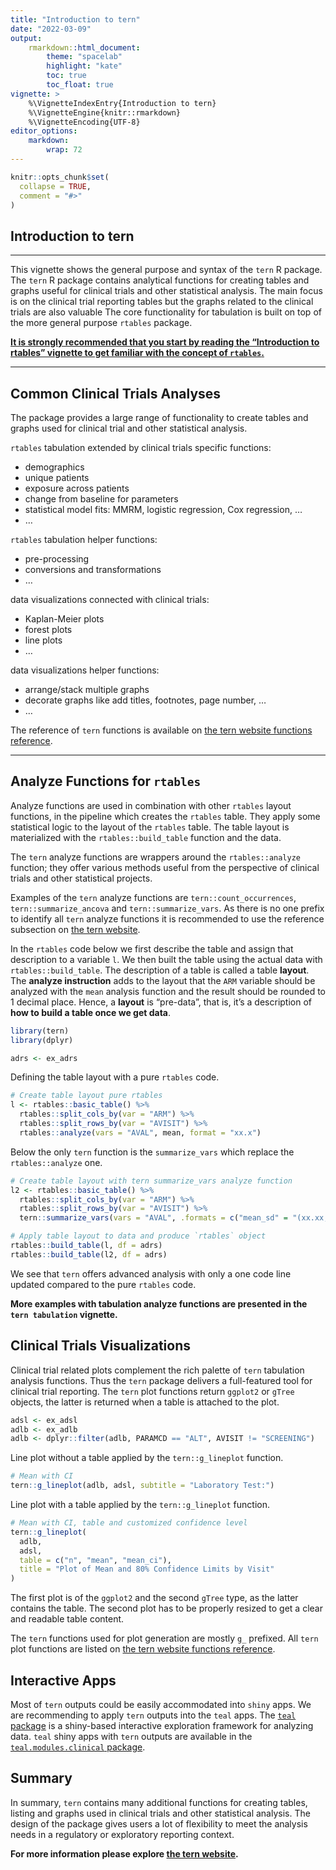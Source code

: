 ```yaml
---
title: "Introduction to tern"
date: "2022-03-09"
output:
    rmarkdown::html_document:
        theme: "spacelab"
        highlight: "kate"
        toc: true
        toc_float: true
vignette: >
    %\VignetteIndexEntry{Introduction to tern}
    %\VignetteEngine{knitr::rmarkdown}
    %\VignetteEncoding{UTF-8}
editor_options:
    markdown: 
        wrap: 72
---
```


```r
knitr::opts_chunk$set(
  collapse = TRUE,
  comment = "#>"
)
```

## Introduction to tern

---------

This vignette shows the general purpose and syntax of the `tern` R package.  
The `tern` R package contains analytical functions for creating tables and graphs useful for clinical trials and other statistical analysis. 
The main focus is on the clinical trial reporting tables but the graphs related to the clinical trials are also valuable
The core functionality for tabulation is built on top of the more general purpose `rtables` package. 

[**It is strongly recommended that you start by reading the "Introduction to rtables" vignette to get familiar with the concept of `rtables`.**](https://roche.github.io/rtables/articles/introduction.html)

---------

## Common Clinical Trials Analyses

The package provides a large range of functionality to create tables and graphs used for clinical trial and other statistical analysis.

`rtables` tabulation extended by clinical trials specific functions:

- demographics
- unique patients
- exposure across patients
- change from baseline for parameters
- statistical model fits: MMRM, logistic regression, Cox regression, ...
- ...

`rtables` tabulation helper functions:

- pre-processing
- conversions and transformations
- ...

data visualizations connected with clinical trials:

- Kaplan-Meier plots
- forest plots
- line plots
- ...

data visualizations helper functions:

- arrange/stack multiple graphs
- decorate graphs like add titles, footnotes, page number, ...
- ...


The reference of `tern` functions is available on [the tern website functions reference](https://insightsengineering.github.io/tern/reference/index.html).

---------

## Analyze Functions for `rtables`

Analyze functions are used in combination with other `rtables` layout functions, in the pipeline which creates the `rtables` table.
They apply some statistical logic to the layout of the `rtables` table.
The table layout is materialized with the `rtables::build_table` function and the data.

The `tern` analyze functions are wrappers around the `rtables::analyze` function; they offer various methods useful from the perspective of clinical trials and other statistical projects.

Examples of the `tern` analyze functions are `tern::count_occurrences`, `tern::summarize_ancova` and `tern::summarize_vars`. 
As there is no one prefix to identify all `tern` analyze functions it is recommended to use the reference subsection on [the tern website](https://insightsengineering.github.io/tern/reference/index.html).

In the `rtables` code below we first describe the table and assign that description to a variable `l`. We then built the table using the actual data with `rtables::build_table`. The description of a table is called a table **layout**. The **analyze instruction** adds to the layout that the `ARM` variable should be analyzed with the `mean` analysis function and the result should be rounded to 1 decimal place.
Hence, a **layout** is “pre-data”, that is, it’s a description of **how to build a table once we get data**.

```r
library(tern)
library(dplyr)

adrs <- ex_adrs
```

Defining the table layout with a pure `rtables` code.

```r
# Create table layout pure rtables
l <- rtables::basic_table() %>%
  rtables::split_cols_by(var = "ARM") %>%
  rtables::split_rows_by(var = "AVISIT") %>%
  rtables::analyze(vars = "AVAL", mean, format = "xx.x")
```

Below the only `tern` function is the `summarize_vars` which replace the `rtables::analyze` one.

```r
# Create table layout with tern summarize_vars analyze function
l2 <- rtables::basic_table() %>%
  rtables::split_cols_by(var = "ARM") %>%
  rtables::split_rows_by(var = "AVISIT") %>%
  tern::summarize_vars(vars = "AVAL", .formats = c("mean_sd" = "(xx.xx, xx.xx)"))
```

```r
# Apply table layout to data and produce `rtables` object
rtables::build_table(l, df = adrs)
rtables::build_table(l2, df = adrs)
```

We see that `tern` offers advanced analysis with only a one code line updated compared to the pure `rtables` code. 

**More examples with tabulation analyze functions are presented in the `tern tabulation` vignette.**

## Clinical Trials Visualizations

Clinical trial related plots complement the rich palette of `tern` tabulation analysis functions.
Thus the `tern` package delivers a full-featured tool for clinical trial reporting.
The `tern` plot functions return `ggplot2` or `gTree` objects, the latter is returned when a table is attached to the plot.

```r
adsl <- ex_adsl
adlb <- ex_adlb
adlb <- dplyr::filter(adlb, PARAMCD == "ALT", AVISIT != "SCREENING")
```

Line plot without a table applied by the `tern::g_lineplot` function.

```r
# Mean with CI
tern::g_lineplot(adlb, adsl, subtitle = "Laboratory Test:")
```

Line plot with a table applied by the `tern::g_lineplot` function.

```r
# Mean with CI, table and customized confidence level
tern::g_lineplot(
  adlb,
  adsl,
  table = c("n", "mean", "mean_ci"),
  title = "Plot of Mean and 80% Confidence Limits by Visit"
)
```

The first plot is of the `ggplot2` and the second `gTree` type, as the latter contains the table.
The second plot has to be properly resized to get a clear and readable table content.

The `tern` functions used for plot generation are mostly `g_` prefixed.
All `tern` plot functions are listed on [the tern website functions reference](https://insightsengineering.github.io/tern/reference/index.html).

## Interactive Apps

Most of `tern` outputs could be easily accommodated into `shiny` apps. 
We are recommending to apply `tern` outputs into the `teal` apps. 
The [`teal` package](https://insightsengineering.github.io/teal/) is a shiny-based interactive exploration framework for analyzing data.
`teal` shiny apps with `tern` outputs are available in the [`teal.modules.clinical` package](https://insightsengineering.github.io/teal.modules.clinical/).

## Summary 

In summary, `tern` contains many additional functions for creating tables, listing and graphs used in clinical trials and other statistical analysis. The design of the package gives users a lot of flexibility to meet the analysis needs in a regulatory or exploratory reporting context.

**For more information please explore [the tern website](https://insightsengineering.github.io/tern).**

